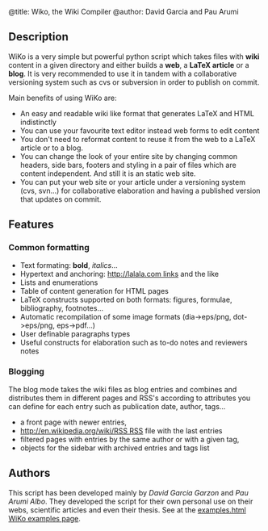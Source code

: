 ﻿@title: Wiko, the Wiki Compiler
@author: David Garcia and Pau Arumi

== Description ==

WiKo is a very simple but powerful python script
which takes files with '''wiki''' content in a given directory
and either builds a '''web''', a '''LaTeX article''' or a '''blog'''.
It is very recommended to use it in tandem
with a collaborative versioning system such as cvs or subversion
in order to publish on commit.

Main benefits of using WiKo are:
* An easy and readable wiki like format that generates LaTeX and HTML indistinctly
* You can use your favourite text editor instead web forms to edit content
* You don't need to reformat content to reuse it from the web to a LaTeX article or to a blog.
* You can change the look of your entire site by changing common headers, side bars, footers and styling in a pair of files which are content independent. And still it is an static web site.
* You can put your web site or your article under a versioning system (cvs, svn...) for collaborative elaboration and having a published version that updates on commit.

== Features ==

=== Common formatting ===

* Text formating: '''bold''', ''italics''...
* Hypertext and anchoring: [[http://lalala.com links]] and the like
* Lists and enumerations
* Table of content generation for HTML pages
* LaTeX constructs supported on both formats: figures, formulae, bibliography, footnotes...
* Automatic recompilation of some image formats (dia->eps/png, dot->eps/png, eps->pdf...)
* User definable paragraphs types
* Useful constructs for elaboration such as to-do notes and reviewers notes

=== Blogging ===

The blog mode takes the wiki files as blog entries and
combines and distributes them in different pages and RSS's
according to attributes you can define for each entry
such as publication date, author, tags...

* a front page with newer entries,
* [[http://en.wikipedia.org/wiki/RSS RSS]] file with the last entries
* filtered pages with entries by the same author or with a given tag,
* objects for the sidebar with archived entries and tags list

== Authors ==

This script has been developed mainly by ''David Garcia Garzon'' and ''Pau Arumi Albo''.
They developed the script for their own personal use
on their webs, scientific articles and even their thesis.
See at the [[examples.html WiKo examples page]].







